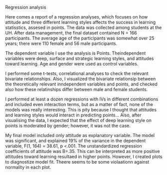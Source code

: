 Regression analysis

Here comes a report of a regression analyses, which focuses on how attitude and three different learning styles affects the success in learning statisstics, assesed in points. The data was collected among students at the UH. After data management, the final dataset contained N = 166 participants. The average age of the participants was somewhat over 25 years; there were 110 female and 56 male participants.

The dependent variable I use the analysis is Points. Theindependent variables were deep, surface and strategic learning styles, and attitudes toward learning. Age and gender were used as control variables.

I performed some t-tests, correlational analyses to check the relevant bivariate relationships. Also, I visualized the bivariate relationsip between the theoretically relevant inndependent variables and points, and checked also how these relatinships differ between male and female students.

I performed at least a dozen regressions with IVs in different combinations and included even interaction terms, but as a matter of fact, none of the models was really interesting. This is pity because I thought that attitudes and learning styles would interact in predicting points... Also, after visualising the data, I expected that the effect of deep learning style on points is moderated by gender; however, it was not the case.


My final model included only attitude as explanatory variable. The model was significant, and explained 19% of the variance in the dependent variable, F(1, 164) = 38.61, p <.001. The unstandardized regression coefficients of attitude was B=.35.
This can be interpreted as more positive attitudes toward learning resultaed in higher points. However, I created plots to diagnostize model fit. Theere seems to be some violaationn against normality in each plot.




